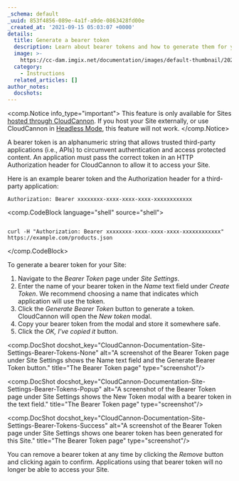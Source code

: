 ```yaml
---
_schema: default
_uuid: 853f4856-089e-4a1f-a9de-0863428fd00e
_created_at: '2021-09-15 05:03:07 +0000'
details:
  title: Generate a bearer token
  description: Learn about bearer tokens and how to generate them for your Site.
  image: >-
    https://cc-dam.imgix.net/documentation/images/default-thumbnail/2023-Q4/CloudCannon-Documentation-Thumbnail.png
  category:
    - Instructions
  related_articles: []
author_notes:
  docshots:
---
```

<comp.Notice info_type="important">
  This feature is only available for Sites [hosted through CloudCannon](/documentation/articles/what-is-web-hosting/#hosting-on-cloud-cannon). If you host your Site externally, or use CloudCannon in [Headless Mode](/documentation/articles/what-is-headless-mode/), this feature will not work.
</comp.Notice>

A bearer token is an alphanumeric string that allows trusted third-party applications (i.e., APIs) to circumvent authentication and access protected content. An application must pass the correct token in an HTTP Authorization header for CloudCannon to allow it to access your Site.

Here is an example bearer token and the Authorization header for a third-party application:

`Authorization: Bearer xxxxxxxx-xxxx-xxxx-xxxx-xxxxxxxxxxxx`

<comp.CodeBlock language="shell" source="shell">
```

curl -H "Authorization: Bearer xxxxxxxx-xxxx-xxxx-xxxx-xxxxxxxxxxxx" https://example.com/products.json

```
</comp.CodeBlock>

To generate a bearer token for your Site:

1. Navigate to the *Bearer Token* page under *Site Settings*.
2. Enter the name of your bearer token in the *Name* text field under *Create Token*. We recommend choosing a name that indicates which application will use the token.
3. Click the *Generate Bearer Token* button to generate a token. CloudCannon will open the *New token* modal.
4. Copy your bearer token from the modal and store it somewhere safe.
5. Click the *OK, I've copied it* button.

<comp.DocShot docshot_key="CloudCannon-Documentation-Site-Settings-Bearer-Tokens-None" alt="A screenshot of the Bearer Token page under Site Settings shows the Name text field and the Generate Bearer Token button." title="The Bearer Token page" type="screenshot"/>

<comp.DocShot docshot_key="CloudCannon-Documentation-Site-Settings-Bearer-Tokens-Popup" alt="A screenshot of the Bearer Token page under Site Settings shows the New Token modal with a bearer token in the text field." title="The Bearer Token page" type="screenshot"/>

<comp.DocShot docshot_key="CloudCannon-Documentation-Site-Settings-Bearer-Tokens-Success" alt="A screenshot of the Bearer Token page under Site Settings shows one bearer token has been generated for this Site." title="The Bearer Token page" type="screenshot"/>

You can remove a bearer token at any time by clicking the *Remove* button and clicking again to confirm. Applications using that bearer token will no longer be able to access your Site.
